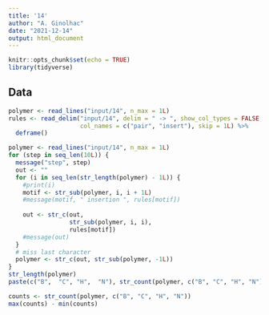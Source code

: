 ```yaml
---
title: '14'
author: "A. Ginolhac"
date: "2021-12-14"
output: html_document
---
```


```r
knitr::opts_chunk$set(echo = TRUE)
library(tidyverse)
```

## Data


```r
polymer <- read_lines("input/14", n_max = 1L)
rules <- read_delim("input/14", delim = " -> ", show_col_types = FALSE,
                    col_names = c("pair", "insert"), skip = 1L) %>%
  deframe()
```


```r
polymer <- read_lines("input/14", n_max = 1L)
for (step in seq_len(10L)) {
  message("step", step)
  out <- ""
  for (i in seq_len(str_length(polymer) - 1L)) {
    #print(i)
    motif <- str_sub(polymer, i, i + 1L)
    #message(motif, " insertion ", rules[motif])
    
    out <- str_c(out, 
                 str_sub(polymer, i, i),
                 rules[motif])
    #message(out)
  }
  # miss last character
  polymer <- str_c(out, str_sub(polymer, -1L))
}
str_length(polymer)
paste(c("B",  "C", "H",  "N"), str_count(polymer, c("B", "C", "H", "N")))

counts <- str_count(polymer, c("B", "C", "H", "N"))
max(counts) - min(counts)
```


